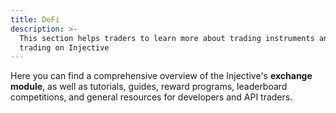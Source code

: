 ```yaml
---
title: DeFi
description: >-
  This section helps traders to learn more about trading instruments and start
  trading on Injective
---
```



Here you can find a comprehensive overview of the Injective's **exchange module**, as well as tutorials, guides, reward programs, leaderboard competitions, and general resources for developers and API traders.
